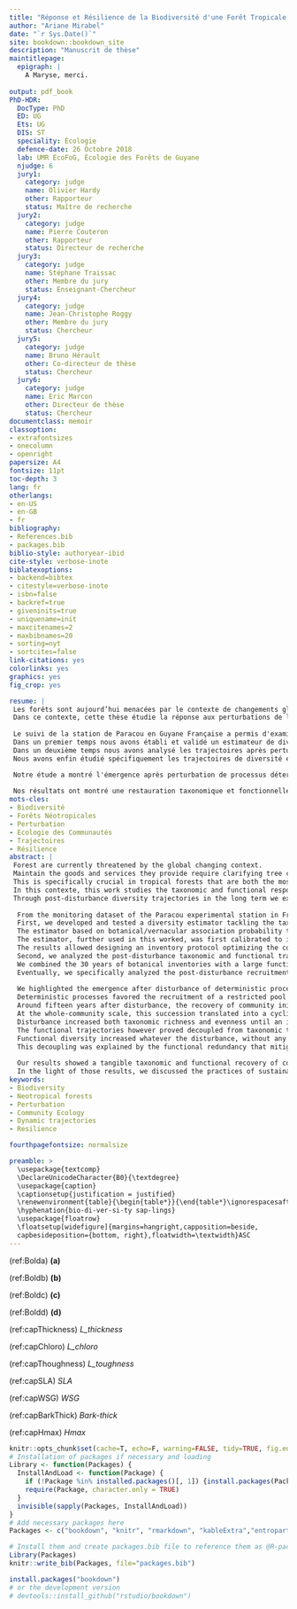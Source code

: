 ```yaml
--- 
title: "Réponse et Résilience de la Biodiversité d'une Forêt Tropicale après Perturbation"
author: "Ariane Mirabel"
date: "`r Sys.Date()`"
site: bookdown::bookdown_site
description: "Manuscrit de thèse"
maintitlepage:
  epigraph: |
    A Maryse, merci.
    
output: pdf_book
PhD-HDR:
  DocType: PhD
  ED: UG
  Ets: UG
  DIS: ST
  speciality: Écologie
  defence-date: 26 Octobre 2018
  lab: UMR EcoFoG, Écologie des Forêts de Guyane
  njudge: 6
  jury1:
    category: judge
    name: Olivier Hardy
    other: Rapporteur
    status: Maître de recherche
  jury2:
    category: judge
    name: Pierre Couteron
    other: Rapporteur
    status: Directeur de recherche
  jury3:
    category: judge
    name: Stéphane Traissac
    other: Membre du jury
    status: Enseignant-Chercheur
  jury4:
    category: judge
    name: Jean-Christophe Roggy
    other: Membre du jury
    status: Chercheur
  jury5:
    category: judge
    name: Bruno Hérault
    other: Co-directeur de thèse
    status: Chercheur
  jury6:
    category: judge
    name: Eric Marcon
    other: Directeur de thèse
    status: Chercheur
documentclass: memoir
classoption:
- extrafontsizes
- onecolumn
- openright
papersize: A4
fontsize: 11pt
toc-depth: 3
lang: fr
otherlangs:
- en-US
- en-GB
- fr
bibliography: 
- References.bib
- packages.bib
biblio-style: authoryear-ibid
cite-style: verbose-inote
biblatexoptions:
- backend=bibtex
- citestyle=verbose-inote
- isbn=false
- backref=true
- giveninits=true
- uniquename=init
- maxcitenames=2
- maxbibnames=20
- sorting=nyt
- sortcites=false
link-citations: yes
colorlinks: yes
graphics: yes
fig_crop: yes

resume: |
 Les forêts sont aujourd’hui menacées par le contexte de changements globaux actuel. Préserver les biens et services qu’elles rendent nécessite de clarifier la réponse de la diversité des communautés d’arbres aux perturbations, dont dépend le fonctionnement, le maintien et la résilience des forêts. Cela s’impose spécifiquement en forêt tropicale, qui sont les régions à la fois les plus menacées et celles aux enjeux économiques, sociaux et environnementaux les plus importants.
 Dans ce contexte, cette thèse étudie la réponse aux perturbations de la diversité taxonomique et fonctionnelle d’une communauté en forêt Néotropicale. Par l’étude des trajectoires de diversité sur le long terme nous avons cherché à déterminer les processus écologiques sous-jacents la réponse des communautés après perturbation, à expliciter les aspects taxonomiques et fonctionnels de la restauration, et enfin à discuter de perspectives de gestion et de modélisation de la dynamique forestière.
 
 Le suivi de la station de Paracou en Guyane Française a permis d'examiner la réponse des communautés tropicales de façon exhaustive sur 30 années après un gradient de perturbation.
 Dans un premier temps nous avons établi et validé un estimateur de diversité fiable, permettant de pallier les incertitudes de détermination inhérentes aux inventaires forestiers et aux bases de données fonctionnelles. L'estimateur se base sur les probabilités d'associations entre noms vernaculaires et noms botaniques pour propager les incertitudes taxonomiques aux mesures de diversité. L’estimateur de diversité, employé dans la suite de ce travail, a tout d'abord été calibré pour obtenir une estimation de la diversité la plus précise possible en fonction des données disponibles. Par ailleurs l'estimateur a été appliqué au cas des inventaires forestiers pré-exploitation pour tester la validité de la méthode et proposer un protocole d'inventaire optimisant le coût et la précision de ces inventaires.
 Dans un deuxième temps nous avons analysé les trajectoires après perturbation de diversité, de composition, et de redondance taxonomique et fonctionnelle des communautés. Ces analyses ont été conduites à partir des inventaires botaniques et d'un large jeu de données fonctionnel comprenant des traits des feuilles, du bois et des traits d'histoire de vie. 
 Nous avons enfin étudié spécifiquement les trajectoires de diversité et de composition des communautés recrutées après perturbation, et leurs similarités par rapport aux communautés initiales.

 Notre étude a montré l'émergence après perturbation de processus déterministes régissant la réponse taxonomique et fonctionnelle des communautés. Ces processus favorisent le recrutement d'un pool restreint de pionnières, identique pour toutes les communautés et les intensités de perturbation. Une quinzaine d’années après perturbation, la restauration des communautés initiales s’est engagée avec le retour des processus stochastiques régissant la diversité des forêts non perturbées. A l'échelle de la communauté, ces processus se sont traduits par une modification cyclique de la composition taxonomique avec un retour à la composition et à la diversité initiales et avec le maintien des différences entre communautés. La richesse et l'équitabilité taxonomiques ont augmenté après perturbation jusqu’à un seuil d’intensité au-delà duquel, conformément à la théorie des perturbations intermédiaires, la richesse taxonomique diminue et la dominance des pionnières augmente de façon persistante. Les trajectoires fonctionnelles en revanches se sont montrées décorrélées des trajectoires taxonomiques, avec une augmentation de la diversité quelle que soit la perturbation sans seuil d’intensité et convergentes dans l’espace fonctionnel sans différence marquée entre les communautés. Ce découplage entre les trajectoires taxonomiques et fonctionnelles a pu s’expliquer par la redondance fonctionnelle des communautés, atténuant l’impact fonctionnel des perturbations.
 
 Nos résultats ont montré une restauration taxonomique et fonctionnelle tangible des communautés, mais d’une durée de plusieurs décennies. A la lumière de ces résultats nous proposons une discussion sur la possibilité d'une exploitation durable des forêts et de nouvelles perspectives de modélisation de la diversité.\newline
mots-cles:
- Biodiversité
- Forêts Néotropicales
- Perturbation
- Ecologie des Communautés
- Trajectoires
- Résilience
abstract: |
 Forest are currently threatened by the global changing context.
 Maintain the goods and services they provide require clarifying tree community diversity response to disturbance, that determine forest functoining, maintenance and resilience.
 This is specifically crucial in tropical forests that are both the most threatened regions and those with the highest environmental, social and economic stakes.
 In this contexte, this work studies the taxonomic and functional response to disturbance of a Neotropical community.
 Through post-disturbance diversity trajectories in the long term we examined the ecological processes underlying community response to disturbance, explicit the taxonomic and functoinal aspects of community recovery, and eventually discussed some perspectives for forest management and modeling.\newline
 
  From the monitoring dataset of the Paracou experimental station in French Guiana we examined tree community response to disturbance over the thirty years following a disturbance gradient. 
  First, we developed and tested a diversity estimator tackling the taxonomic uncertainties of forest inventories and improving the accuracy of biodiversity surveys. 
  The estimator based on botanical/vernacular association probability to account of taxonomic uncertainties in various diversity measurement framework.
  The estimator, further used in this worked, was first calibrated to imrove the estimation accuracy and was then validated with real forest inventories.
  The results allowed designing an inventory protocol optimizing the cost of inventories and the accuracy of the diversity measure.
  Second, we analyzed the post-disturbance taxonomic and functional trajectories of diversity, composition and redundanct at the scale of the whole community. 
  We combined the 30 years of botanical inventories with a large functional dataset encompassing key leaf, root, wood and life-history functional traits.
  Eventually, we specifically analyzed the post-disturbance recruitment processes and the diversity and composition succession.\newline
  
  We highlighted the emergence after disturbance of deterministic processes driving community taxonomic and functoinal response to disturbance. 
  Deterministic processes favored the recruitment of a restricted pool of pioneer species, similar for to all communities and disturbance intensity.
  Around fifteen years after disturbance, the recovery of community initial characteristics started with the recovery of stochastic processes driving non-disturbed communities.
  At the whole-community scale, this succession translated into a cyclic trajectory of taxonomic composition leading to a recovery of the pre-disturbance composition and a maintenance of differences among communities.
  Disturbance increased both taxonomic richness and evenness until an intensity threshold above which, in accordance with the Intermediate Disturbance Hypothesis, the taxonomic richness decreased and the pioneers became persistently dominant.
  The functional trajectories however proved decoupled from taxonomic trajectories. 
  Functional diversity increased whatever the disturbance, without any intensity threshold, and functional composition trajectories converged in the functional space without marked differences among communities. 
  This decoupling was explained by the functional redundancy that mitigated the functional impact of disturbance and proved to be the slow parameter of tropical forest recovery.\newline
  
  Our results showed a tangible taxonomic and functional recovery of communities after the gradient of disturbance but this recovery proved decades-long. 
  In the light of those results, we discussed the practices of sustainable forest management and several perspectives of forest diversity modeling.
keywords:
- Biodiversity
- Neotropical forests
- Perturbation
- Community Ecology
- Dynamic trajectories
- Resilience

fourthpagefontsize: normalsize

preamble: >
  \usepackage{textcomp}
  \DeclareUnicodeCharacter{B0}{\textdegree}
  \usepackage{caption}
  \captionsetup{justification = justified}
  \renewenvironment{table}{\begin{table*}}{\end{table*}\ignorespacesafterend}
  \hyphenation{bio-di-ver-si-ty sap-lings}
  \usepackage{floatrow}
  \floatsetup[widefigure]{margins=hangright,capposition=beside,
  capbesideposition={bottom, right},floatwidth=\textwidth}ASC
---
```



(ref:Bolda) **(a)**

(ref:Boldb) **(b)**

(ref:Boldc) **(c)**

(ref:Boldd) **(d)**

(ref:capThickness) *L_thickness*

(ref:capChloro) *L_chloro*

(ref:capThoughness) *L_toughness*

(ref:capSLA) *SLA*

(ref:capWSG) *WSG*

(ref:capBarkThick) *Bark-thick*

(ref:capHmax) *Hmax*

<!-- knitr and R options (packages, ...) --> 
```r
knitr::opts_chunk$set(cache=T, echo=F, warning=FALSE, tidy=TRUE, fig.env='figure*', out.width='100%', fig.asp=.75, fig.align='center',echo=F)
# Installation of packages if necessary and loading
Library <- function(Packages) {
  InstallAndLoad <- function(Package) {
    if (!Package %in% installed.packages()[, 1]) {install.packages(Package)}
    require(Package, character.only = TRUE)
  }
  invisible(sapply(Packages, InstallAndLoad))
}
# Add necessary packages here
Packages <- c("bookdown", "knitr", "rmarkdown", "kableExtra","entropart")

# Install them and create packages.bib file to reference them as @R-package
Library(Packages)
knitr::write_bib(Packages, file="packages.bib")
```

```r
install.packages("bookdown")
# or the development version
# devtools::install_github("rstudio/bookdown")
```

\mainmatter
 
